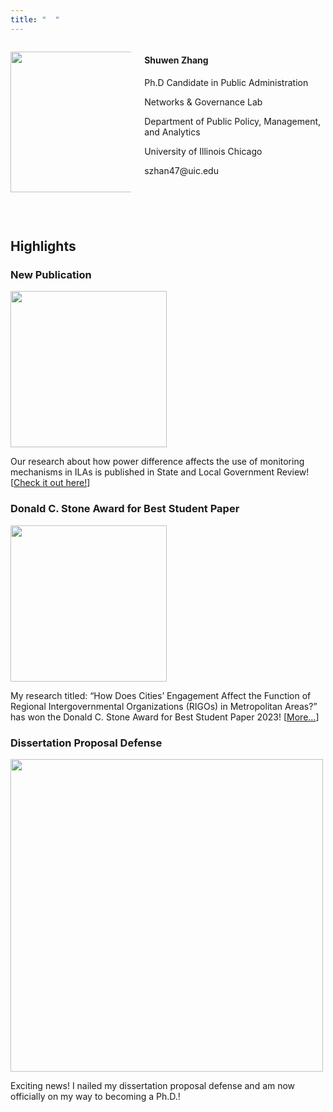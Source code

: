 ```yaml
---
title: "  "
---
```


::: columns
::: {.column width="40%"}
![](ProfilePhoto.JPG){width="225"}
:::

::: {.column width="60%"}
#### **Shuwen Zhang**

<div>

Ph.D Candidate in Public Administration

Networks & Governance Lab

Department of Public Policy, Management, and Analytics

University of Illinois Chicago

szhan47\@uic.edu

</div>
:::
:::

\

## Highlights

### <i class="bi bi-megaphone"></i> New Publication


![](Image/slgb_56_1.largecover.png){fig-align="center" width="250"}



Our research about how power difference affects the use of monitoring mechanisms in ILAs is published in State and Local Government Review! \[[Check it out here!](https://doi.org/10.1177/0160323X231208958)\]


### <i class="bi bi-megaphone"></i> Donald C. Stone Award for Best Student Paper


![](Image/788AFB6E-152E-44B4-932D-140DDE45E05B_1_105_c.jpeg){fig-align="center" width="250"}

My research titled: “How Does Cities’ Engagement Affect the Function of Regional Intergovernmental Organizations (RIGOs) in Metropolitan Areas?” has won the Donald C. Stone Award for Best Student Paper 2023! \[[More...](https://siam-aspa.net/2023/04/26/annual-siam-awards-at-aspa-2023/)\]

### <i class="bi bi-megaphone"></i> Dissertation Proposal Defense

![](Image/Proposal.jpg){fig-align="center" width="500"}



Exciting news! I nailed my dissertation proposal defense and am now officially on my way to becoming a Ph.D.!

